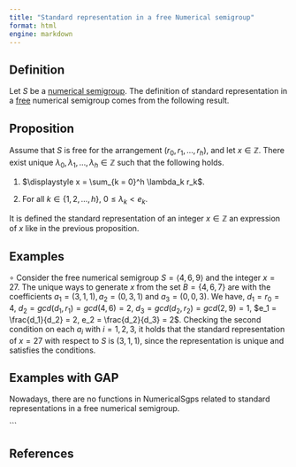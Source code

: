 ```yaml
---
title: "Standard representation in a free Numerical semigroup"
format: html
engine: markdown
---
```


## Definition

Let $S$ be a [numerical semigroup](../Basic-concepts/Numerical-semigroup.qmd). The definition of standard representation in a [free](../Families-NS/NS-free.qmd) numerical semigroup comes from the following result.

::: {.callout-note appearance="minimal"}
## Proposition

Assume that $S$ is free for the arrangement $(r_0, r_1, \ldots, r_h)$, and let $x \in \mathbb{Z}$. There exist unique $\lambda_0, \lambda_1, \ldots, \lambda_h \in \mathbb{Z}$ such that the following holds.

1.  $\displaystyle x = \sum_{k = 0}^h \lambda_k r_k$.

2.  For all $k \in \{1, 2, \ldots, h\}$, $0 \le \lambda_k < e_k$.

It is defined the standard representation of an integer $x \in \mathbb{Z}$ an expression of $x$ like in the previous proposition.
:::

## Examples

$\circ$ Consider the free numerical semigroup $S = \langle 4, 6, 9 \rangle$ and the integer $x = 27$. The unique ways to generate $x$ from the set $B = \{4, 6, 7\}$ are with the coefficients $a_1 = (3, 1, 1), a_2 = (0, 3, 1)$ and $a_3 = (0, 0, 3)$. We have, $d_1 = r_0 = 4$, $d_2 = gcd(d_1, r_1) = gcd(4, 6) = 2$, $d_3 = gcd(d_2, r_2) = gcd(2, 9) = 1$, $e_1 = \frac{d_1}{d_2} = 2, e_2 = \frac{d_2}{d_3} = 2$. Checking the second condition on each $a_i$ with $i = 1,2,3$, it holds that the standard representation of $x = 27$ with respect to $S$ is $(3, 1, 1)$, since the representation is unique and satisfies the conditions.

## Examples with GAP

Nowadays, there are no functions in NumericalSgps related to standard representations in a free numerical semigroup.

<!-- The following example is made with the package NumericalSgps in GAP. -->

<!-- $\diamond$ Let $S = \langle 17, 46, 70 \rangle$, in GAP: -->

<!-- ``` gap -->

<!-- gap> S := NumericalSemigroup(17, 46, 70); -->

<!-- <Numerical semigroup with 3 generators> -->

<!-- ``` -->

<!-- Given an integer $n$ and a list of integers $Is$, the function `FactorizationsIntegerWRTList` returns the set of factorization in terms of the elements in $Is$. -->

<!-- ``` gap -->

<!-- gap> FactorizationsIntegerWRTList(315, [15, 22, 30]); -->

<!-- [ [ 21, 0, 0 ], [ 19, 0, 1 ], [ 17, 0, 2 ], [ 15, 0, 3 ], [ 13, 0, 4 ], [ 11, 0, 5 ], [ 9, 0, 6 ], [ 7, 0, 7 ], -->

<!--   [ 5, 0, 8 ], [ 3, 0, 9 ], [ 1, 0, 10 ] ] -->

<!-- ``` -->

<!-- In the case we are interested in a numerical semigroup, the function `Factorizations` returns the [set of factorizations](../Presentations-NS/Set-of-factorizations.qmd) of an integer $n$ in terms of the [minimal generators](../Basic-concepts/Minimal-set-of-generators.qmd) of the numerical semigroup $S$. -->

<!-- ``` gap -->

<!-- gap> Factorizations(315, S); -->

<!-- [ [ 5, 5, 0 ], [ 9, 2, 1 ] ] -->

<!-- gap> Factorizations(S, 315); -->

<!-- [ [ 5, 5, 0 ], [ 9, 2, 1 ] ] -->

<!-- ``` -->

<!-- For the case it needs the factorization of a list of integers, it can be applied the function `FactorizationsElementListWRTNumericalSemigroup`. -->

<!-- ``` gap -->

<!-- gap> FactorizationsElementListWRTNumericalSemigroup([315, 420, 710], S); -->

<!-- [ [ [ 5, 5, 0 ], [ 9, 2, 1 ] ], [ [ 0, 0, 6 ], [ 22, 1, 0 ] ], -->

<!--   [ [ 2, 1, 9 ], [ 12, 11, 0 ], [ 16, 8, 1 ], [ 20, 5, 2 ], [ 24, 2, 3 ] ] ] -->

\`\`\`

## References
